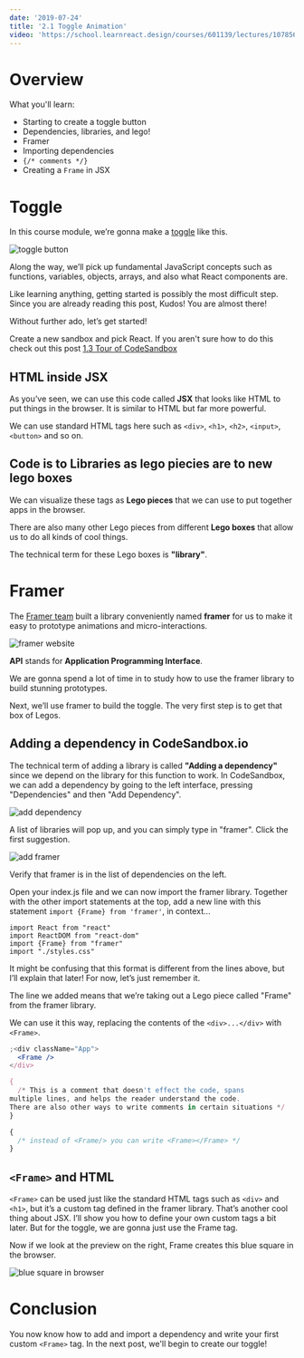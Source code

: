 ```yaml
---
date: '2019-07-24'
title: '2.1 Toggle Animation'
video: 'https://school.learnreact.design/courses/601139/lectures/10785657'
---
```



# Overview

What you'll learn:

- Starting to create a toggle button
- Dependencies, libraries, and lego!
- Framer
- Importing dependencies
- `{/* comments */}`
- Creating a `Frame` in JSX

<CourseVideoLink to={props.pageContext.frontmatter.video} />

# Toggle

In this course module, we’re gonna make a [toggle](https://nn6qnppo20.codesandbox.io/) like this.

![toggle button](./togglebutton.png)

Along the way, we’ll pick up fundamental JavaScript concepts such as functions, variables, objects, arrays, and also what React components are.

Like learning anything, getting started is possibly the most difficult step. Since you are already reading this post, Kudos! You are almost there!

Without further ado, let’s get started!

Create a new sandbox and pick React. If you aren't sure how to do this check out this post [1.3 Tour of CodeSandbox]()

## HTML inside JSX

As you’ve seen, we can use this code called **JSX** that looks like HTML to put things in the browser. It is similar to HTML but far more powerful.

We can use standard HTML tags here such as `<div>`, `<h1>`, `<h2>`, `<input>`, `<button>` and so on.

## Code is to Libraries as lego piecies are to new lego boxes

We can visualize these tags as **Lego pieces** that we can use to put together apps in the browser.

There are also many other Lego pieces from different **Lego boxes** that allow us to do all kinds of cool things.

The technical term for these Lego boxes is **"library"**.

# Framer

The [Framer team](https://www.framer.com/api) built a library conveniently named **framer** for us to make it easy to prototype animations and micro-interactions.

![framer website](./framer.png)

**API** stands for **Application Programming Interface**.

We are gonna spend a lot of time in to study how to use the framer library to build stunning prototypes.

Next, we’ll use framer to build the toggle. The very first step is to get that box of Legos.

## Adding a dependency in CodeSandbox.io

The technical term of adding a library is called **"Adding a dependency"** since we depend on the library for this function to work. In CodeSandbox, we can add a dependency by going to the left interface, pressing "Dependencies" and then "Add Dependency".

![add dependency](./dependency.png)

A list of libraries will pop up, and you can simply type in "framer". Click the first suggestion.

![add framer](./addframer.png)

Verify that framer is in the list of dependencies on the left.

Open your index.js file and we can now import the framer library. Together with the other import statements at the top, add a new line with this statement `import {Frame} from 'framer'`, in context...

```jsx{3}
import React from "react"
import ReactDOM from "react-dom"
import {Frame} from "framer"
import "./styles.css"
```

It might be confusing that this format is different from the lines above, but I’ll explain that later! For now, let’s just remember it.

The line we added means that we’re taking out a Lego piece called "Frame" from the framer library.

We can use it this way, replacing the contents of the `<div>...</div>` with `<Frame>`.

```jsx
;<div className="App">
  <Frame />
</div>

{
  /* This is a comment that doesn't effect the code, spans
multiple lines, and helps the reader understand the code. 
There are also other ways to write comments in certain situations */
}

{
  /* instead of <Frame/> you can write <Frame></Frame> */
}
```

## `<Frame>` and HTML

`<Frame>` can be used just like the standard HTML tags such as `<div>` and `<h1>`, but it’s a custom tag defined in the framer library. That’s another cool thing about JSX. I’ll show you how to define your own custom tags a bit later. But for the toggle, we are gonna just use the Frame tag.

Now if we look at the preview on the right, Frame creates this blue square in the browser.

![blue square in browser](./bluesquare.png)

# Conclusion

You now know how to add and import a dependency and write your first custom `<Frame>` tag. In the next post, we'll begin to create our toggle!
